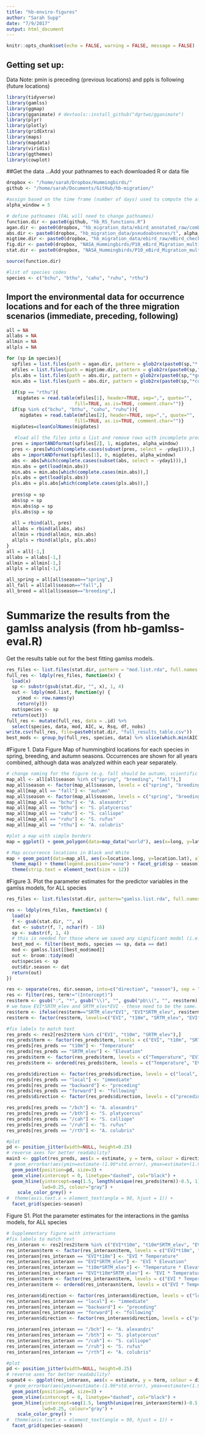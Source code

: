```yaml
---
title: "hb-enviro-figures"
author: "Sarah Supp"
date: "7/9/2017"
output: html_document
---
```


```r
knitr::opts_chunk$set(echo = FALSE, warning = FALSE, message = FALSE)
```

## Getting set up:
Data Note: pmin is preceding (previous locations) and ppls is following (future locations)
```r
library(tidyverse)
library(gamlss)
library(ggmap)
library(gganimate) # devtools::install_github("dgrtwo/gganimate")
library(plyr)
library(plotly)
library(gridExtra)
library(maps)
library(mapdata)
library(viridis)
library(ggthemes)
library(cowplot)
```


##Get the data
...Add your pathnames to each downloaded R or data file
```r
dropbox <- "/home/sarah/Dropbox/Hummingbirds/"
github <- "/home/sarah/Documents/GitHub/hb-migration/"

#assign based on the time frame (number of days) used to compute the alpha hulls
alpha_window = 5

# define pathnames (FAL will need to change pathnames)
function.dir <- paste0(github, "hb_RS_functions.R")
agan.dir <- paste0(dropbox, "hb_migration_data/ebird_annotated_raw/combined/")
abs.dir <- paste0(dropbox, "hb_migration_data/pseudoabsences/t", alpha_window, "/annotated/")
migtime.dir <- paste0(dropbox, "hb_migration_data/ebird_raw/eBird_checklists_2008-2014/aggregate_by_species/")
fig.dir <- paste0(dropbox, "NASA_Hummingbirds/P10_eBird_Migration_multiple topics/2-Mechanisms/figures/")
stat.dir <- paste0(dropbox, "NASA_Hummingbirds/P10_eBird_Migration_multiple topics/2-Mechanisms/stat-tests/")

source(function.dir) 

#list of species codes
species <- c("bchu", "bthu", "cahu", "ruhu", "rthu")
```

## Import the environmental data for occurrence locations and for each of the three migration scenarios (immediate, preceding, following)
```r
all = NA
allabs = NA
allmin = NA
allpls = NA

for (sp in species){ 
  spfiles = list.files(path = agan.dir, pattern = glob2rx(paste0(sp,"*.RData")), recursive=FALSE, full.names=TRUE)
  mfiles = list.files(path = migtime.dir, pattern = glob2rx(paste0(sp,"*migration*")), recursive=FALSE, full.names=TRUE)
  pls.abs = list.files(path = abs.dir, pattern = glob2rx(paste0(sp,"*goingto.rda")), recursive=FALSE, full.names=TRUE)
  min.abs = list.files(path = abs.dir, pattern = glob2rx(paste0(sp,"*comingfrom.rda")), recursive=FALSE, full.names=TRUE)
 
  if(sp == "rthu"){ 
    migdates = read.table(mfiles[1], header=TRUE, sep=",", quote="", 
                         fill=TRUE, as.is=TRUE, comment.char="")}
  if(sp %in% c("bchu", "bthu", "cahu", "ruhu")){ 
     migdates = read.table(mfiles[2], header=TRUE, sep=",", quote="", 
                         fill=TRUE, as.is=TRUE, comment.char="")}
  migdates=cleanColNames(migdates)
  
   #load all the files into a list and remove rows with incomplete predictors
  pres = importANDformat(spfiles[2], 1, migdates, alpha_window)
  pres <- pres[which(complete.cases(subset(pres, select = -yday1))),]
  abs = importANDformat(spfiles[1], 0, migdates, alpha_window)
  abs <- abs[which(complete.cases(subset(abs, select = -yday1))),]
  min.abs = get(load(min.abs))
  min.abs = min.abs[which(complete.cases(min.abs)),]
  pls.abs = get(load(pls.abs))
  pls.abs = pls.abs[which(complete.cases(pls.abs)),]
  
  pres$sp = sp
  abs$sp = sp
  min.abs$sp = sp
  pls.abs$sp = sp
  
  all = rbind(all, pres)
  allabs = rbind(allabs, abs)
  allmin = rbind(allmin, min.abs)
  allpls = rbind(allpls, pls.abs)
}
all = all[-1,]
allabs = allabs[-1,]
allmin = allmin[-1,]
allpls = allpls[-1,]

all_spring = all[all$season=="spring",]
all_fall = all[all$season=="fall",]
all_breed = all[all$season=="breeding",]
```

# Summarize the results from the gamlss analysis (from hb-gamlss-eval.R)
Get the results table out for the best fitting gamlss models. 
```r
res_files <- list.files(stat.dir, pattern = "mod.list.rda", full.names = TRUE)
full_res <- ldply(res_files, function(x) {
  load(x)
  sp <- substr(gsub(stat.dir, "", x), 1, 4)
  out <- ldply(mod.list, function(y) {
    y$mod <- row.names(y)
    return(y)})
  out$species <- sp
  return(out)})
full_res <- mutate(full_res, data = .id) %>% 
  select(species, data, mod, AIC, w, Rsq, df, nobs)
write.csv(full_res, file=paste0(stat.dir, "full_results_table.csv"))
best_mods <- group_by(full_res, species, data) %>% slice(which.min(AIC))
```


#Figure 1. Data Figure
Map of hummingbird locations for each species in spring, breeding, and autumn seasons. Occurrences are shown for all years combined, although data was analyzed within each year separately.
```r
# change naming for the figure (e.g. fall should be autumn, scientific names)
map_all <- all[all$season %in% c("spring", "breeding", "fall"),]
map_all$season <- factor(map_all$season, levels = c("spring", "breeding", "fall", "autumn"))
map_all[map_all == "fall"] <- "autumn"
map_all$season <- factor(map_all$season, levels = c("spring", "breeding", "autumn"))
map_all[map_all == "bchu"] <- "A. alexandri"
map_all[map_all == "bthu"] <- "S. platycercus"
map_all[map_all == "cahu"] <- "S. calliope"
map_all[map_all == "ruhu"] <- "S. rufus"
map_all[map_all == "rthu"] <- "A. colubris"

#plot a map with simple borders
map = ggplot() + geom_polygon(data=map_data("world"), aes(x=long, y=lat, group=group), fill="gray") + coord_fixed(ratio=1.3, xlim=c(-130,-50), ylim=c(20,60)) + theme_map()

# Map occurrence locations in Black and White
map + geom_point(data=map_all, aes(x=location.long, y=location.lat), alpha=0.25, size=0.25) +
  theme_map() + theme(legend.position="none") + facet_grid(sp ~ season) +
  theme(strip.text = element_text(size = 12))
```


#Figure 3. 
Plot the parameter estimates for the predictor variables in the gamlss models, for ALL species
```r
res_files <- list.files(stat.dir, pattern="gamlss.list.rda", full.names = TRUE)

res <- ldply(res_files, function(x) {
  load(x)
  f <- gsub(stat.dir, "", x)
  dat <- substr(f, 7, nchar(f) - 16)
  sp <- substr(f, 1, 4)
  # this is needed for those where we saved any significant model (i.e. gamlss.list > 1)
  best_mod <- filter(best_mods, species == sp, data == dat)
  mod <- gamlss.list[[best_mod$mod]]
  out <- broom::tidy(mod)
  out$species <- sp
  out$dir.season <- dat
  return(out)
})

res <- separate(res, dir.season, into=c("direction", "season"), sep = "\\.")
res <- filter(res, term!="(Intercept)")
res$term <- gsub(":", "*", gsub("\\)", "", gsub("pb\\(", "", res$term)))
# we have EVI*SRTM_elev and SRTM_elev*EVI - these need to be the same. 
res$term <- ifelse(res$term=="SRTM_elev*EVI", "EVI*SRTM_elev", res$term)
res$term <- factor(res$term, levels=c("EVI", "t10m", "SRTM_elev", "EVI*t10m", "EVI*SRTM_elev", "t10m*SRTM_elev", "EVI*t10m*SRTM_elev"))

#fix labels to match text
res_preds <- res2[res2$term %in% c("EVI", "t10m", "SRTM_elev"),]
res_preds$term <- factor(res_preds$term, levels = c("EVI", "t10m", "SRTM_elev", "Temperature", "Elevation"))
res_preds[res_preds == "t10m"] <- "Temperature"
res_preds[res_preds == "SRTM_elev"] <- "Elevation"
res_preds$term <- factor(res_preds$term, levels = c("Temperature", "EVI", "Elevation"))
res_preds$term <- ordered(res_preds$term, levels = c("Temperature", "EVI", "Elevation"))

res_preds$direction <- factor(res_preds$direction, levels = c("local", "backward", "forward", "preceding", "immediate", "following"))
res_preds[res_preds == "local"] <- "immediate"
res_preds[res_preds == "backward"] <- "preceding"
res_preds[res_preds == "forward"] <- "following"
res_preds$direction <- factor(res_preds$direction, levels = c("preceding", "immediate", "following"))

res_preds[res_preds == "/bch"] <- "A. alexandri"
res_preds[res_preds == "/bth"] <- "S. platycercus"
res_preds[res_preds == "/cah"] <- "S. calliope"
res_preds[res_preds == "/ruh"] <- "S. rufus"
res_preds[res_preds == "/rth"] <- "A. colubris"

#plot
pd <- position_jitter(width=NULL, height=0.25)
# reverse axes for better readability?
main3 <- ggplot(res_preds, aes(x = estimate, y = term, colour = direction, shape = direction, group = direction)) + 
 # geom_errorbar(aes(ymin=estimate-(1.96*std.error), ymax=estimate+(1.96*std.error)), colour="black", width=.1, position=pd) +
  geom_point(position=pd, size=3) + 
  geom_vline(xintercept = 0, linetype="dashed", col="black") + 
  geom_hline(yintercept=seq(1.5, length(unique(res_preds$term))-0.5, 1), #adds horizontal gridlines
             lwd=0.25, colour="gray") +
    scale_color_grey() +
#  theme(axis.text.x = element_text(angle = 90, hjust = 1)) +
  facet_grid(species~season)
```

Figure S1. 
Plot the parameter estimates for the interactions in the gamlss models, for ALL species
```r
# Supplementary figure with interactions
#fix labels to match text
res_interaxn <- res2[res2$term %in% c("EVI*t10m", "t10m*SRTM_elev", "EVI*SRTM_elev", "EVI*t10m*SRTM_elev"),]
res_interaxn$term <- factor(res_interaxn$term, levels = c("EVI*t10m", "t10m*SRTM_elev", "EVI*SRTM_elev", "EVI*t10m*SRTM_elev", "EVI * Temperature", "Temperature * Elevation", "EVI * Elevation", "EVI * Temperature * Elevation"))
res_interaxn[res_interaxn == "EVI*t10m"] <- "EVI * Temperature"
res_interaxn[res_interaxn == "EVI*SRTM_elev"] <- "EVI * Elevation"
res_interaxn[res_interaxn == "t10m*SRTM_elev"] <- "Temperature * Elevation"
res_interaxn[res_interaxn == "EVI*t10m*SRTM_elev"] <- "EVI * Temperature * Elevation"
res_interaxn$term <- factor(res_interaxn$term, levels = c("EVI * Temperature", "Temperature * Elevation", "EVI * Elevation", "EVI * Temperature * Elevation"))
res_interaxn$term <- ordered(res_interaxn$term, levels = c("EVI * Temperature", "Temperature * Elevation", "EVI * Elevation", "EVI * Temperature * Elevation"))

res_interaxn$direction <- factor(res_interaxn$direction, levels = c("local", "backward", "forward", "preceding", "immediate", "following"))
res_interaxn[res_interaxn == "local"] <- "immediate"
res_interaxn[res_interaxn == "backward"] <- "preceding"
res_interaxn[res_interaxn == "forward"] <- "following"
res_interaxn$direction <- factor(res_interaxn$direction, levels = c("preceding", "immediate", "following"))

res_interaxn[res_interaxn == "/bch"] <- "A. alexandri"
res_interaxn[res_interaxn == "/bth"] <- "S. platycercus"
res_interaxn[res_interaxn == "/cah"] <- "S. calliope"
res_interaxn[res_interaxn == "/ruh"] <- "S. rufus"
res_interaxn[res_interaxn == "/rth"] <- "A. colubris"

#plot
pd <- position_jitter(width=NULL, height=0.25)
# reverse axes for better readability?
supmat4 <- ggplot(res_interaxn, aes(x = estimate, y = term, colour = direction, shape = direction, group = direction)) + 
 # geom_errorbar(aes(ymin=estimate-(1.96*std.error), ymax=estimate+(1.96*std.error)), colour="black", width=.1, position=pd) +
  geom_point(position=pd, size=3) + 
  geom_vline(xintercept = 0, linetype="dashed", col="black") + 
  geom_hline(yintercept=seq(1.5, length(unique(res_interaxn$term))-0.5, 1), #adds horizontal gridlines
             lwd=0.25, colour="gray") +
    scale_color_grey() +
#  theme(axis.text.x = element_text(angle = 90, hjust = 1)) +
  facet_grid(species~season)
```


